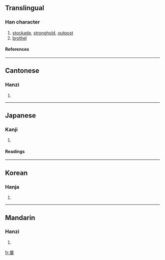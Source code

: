 ==Translingual==
===Han character===
{{Han char|rn=40|rad=宀|as=11|sn=14|four=3090<sub>4</sub>|canj=十廿金木 (JTCD)}}
# [[stockade]], [[stronghold]], [[outpost]]
# [[brothel]]
====References====
{{Han ref|kx=0291.110|dkj=07298|dj=0577.050|hdz=21270.010|uh=5BE8|ud=23528|bh=B9EB|bd=47595}}
----
==Cantonese==
===Hanzi===
{{yue-hanzi|jyut=|y=jaai6, jai6}}
# {{defn|Cantonese}}
----
==Japanese==
===Kanji===
{{ja-kanji|grade=|rs=宀11}}
# {{defn|Japanese}} 
====Readings====
{{ja-readings|on=[[さい]] (sai)|kun=[[とりで]] (toride)}}
----
==Korean==
===Hanja===
{{ko-hanja|hangeul=채|eumhun=울타리,성채|rv=chae|mr=ch'ae}}
# {{defn|Korean}}
----

==Mandarin==
===Hanzi===
{{cmn-hanzi|pin=[[xín]] ([[xin2]]), [[zhài]] ([[zhai4]])|wg=hsin<sup>2</sup>, chai<sup>4</sup>}}
# {{defn|Mandarin}}

[[fr:寨]]